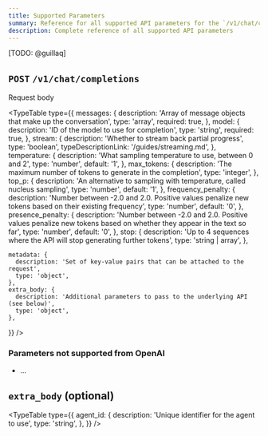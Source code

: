 ```yaml
---
title: Supported Parameters
summary: Reference for all supported API parameters for the `/v1/chat/completions` endpoint, including `temperature`, `max_tokens`, and `stream`.
description: Complete reference of all supported API parameters
---
```



[TODO: @guillaq]

## `POST` `/v1/chat/completions`

Request body

<TypeTable
  type={{
    messages: {
      description: 'Array of message objects that make up the conversation',
      type: 'array',
      required: true,
    },
    model: {
      description: 'ID of the model to use for completion',
      type: 'string',
      required: true,
    },
    stream: {
      description: 'Whether to stream back partial progress',
      type: 'boolean',
      typeDescriptionLink: '/guides/streaming.md',
    },
    temperature: {
      description: 'What sampling temperature to use, between 0 and 2',
      type: 'number',
      default: '1',
    },
    max_tokens: {
      description: 'The maximum number of tokens to generate in the completion',
      type: 'integer',
    },
    top_p: {
      description: 'An alternative to sampling with temperature, called nucleus sampling',
      type: 'number',
      default: '1',
    },
    frequency_penalty: {
      description: 'Number between -2.0 and 2.0. Positive values penalize new tokens based on their existing frequency',
      type: 'number',
      default: '0',
    },
    presence_penalty: {
      description: 'Number between -2.0 and 2.0. Positive values penalize new tokens based on whether they appear in the text so far',
      type: 'number',
      default: '0',
    },
    stop: {
      description: 'Up to 4 sequences where the API will stop generating further tokens',
      type: 'string | array',
    },
    
    metadata: {
      description: 'Set of key-value pairs that can be attached to the request',
      type: 'object',
    },
    extra_body: {
      description: 'Additional parameters to pass to the underlying API (see below)',
      type: 'object',
    },
  }}
/>

### Parameters not supported from OpenAI

- ...

## `extra_body` (optional)

<TypeTable
  type={{
    agent_id: {
      description: 'Unique identifier for the agent to use',
      type: 'string',
    },
  }}
/>
